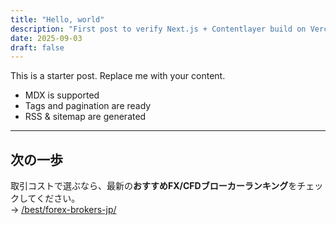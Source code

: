 ```yaml
---
title: "Hello, world"
description: "First post to verify Next.js + Contentlayer build on Vercel."
date: 2025-09-03
draft: false
---
```


This is a starter post. Replace me with your content.

- MDX is supported
- Tags and pagination are ready
- RSS & sitemap are generated

---

## 次の一歩

取引コストで選ぶなら、最新の**おすすめFX/CFDブローカーランキング**をチェックしてください。  
→ [/best/forex-brokers-jp/](/best/forex-brokers-jp/)
